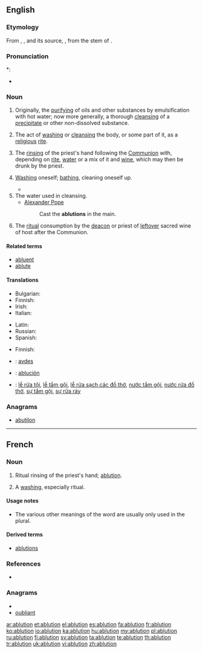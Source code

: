 ==English==

===Etymology===
From {{etyl|frm}} {{term|ablucion}}, {{term|ablution|lang=fr}}, and its source, {{etyl|LL.}} {{term|ablutio||washing, cleansing, ablution|lang=la}}, from the stem of {{etyl|la}} {{term|abluo|abluō|I wash away|lang=la}}.

===Pronunciation===
*: {{rhymes|uːʃən}}
* {{audio|en-us-ablution.ogg|Audio (US)}}

===Noun===
{{en-noun}}

# {{chemistry}} Originally, the [[purifying]] of oils and other substances by emulsification with hot water; now more generally, a thorough [[cleansing]] of a [[precipitate]] or other non-dissolved substance. {{defdate|from 15th c.}}
# The act of [[washing]] or [[cleansing]] the body, or some part of it, as a [[religious]] [[rite]]. {{defdate|from 16th c.}}
# {{context|Western|_|Christianity}} The [[rinse|rinsing]] of the priest's hand following the [[Communion]] with, depending on [[rite]], [[water]] or a mix of it and [[wine]], which may then be drunk by the priest. {{defdate|from 17th c.}}
# {{literary|or|humorous|usually|in plural}} [[washing|Washing]] oneself; [[bathing]], cleaning oneself up. {{defdate|from 17th c.}}
#* {{quote-book|year=1835|author=[[s:Author:William Gilmore Simms|William Gilmore Simms]]|title=[[s:The Partisan|The Partisan]]|publisher=Harper|section=[[s:The Partisan/II|Chapter II]]|page=[[s:Page:The Partisan, v1.djvu/26|25]]|passage=He followed the steps of Bella, who soon conducted him to his chamber, and left him to those '''ablutions''' which a long ride along a sandy road had rendered particularly necessary.}}
# The water used in cleansing. {{defdate|from 17th c.}}
#* [[w:Alexander Pope|Alexander Pope]]
#*: Cast the '''ablutions''' in the main.
# {{context|Orthodox|_|Christianity}} The [[ritual]] consumption by the [[deacon]] or priest of [[leftover]] sacred wine of host after the Communion.

====Related terms====
* [[abluent]]
* [[ablute]]

====Translations====
{{trans-top|the act of washing or cleansing}}
* Bulgarian: {{t|bg|промивка}}
* Finnish: {{t|fi|peseytyminen}}
* Irish: {{t+|ga|ionladh|m|xs=Irish}}
* Italian: {{t+|it|abluzione|f}}
{{trans-mid}}
* Latin: {{t-|la|ablutio|f|alt=ablūtiō}}
* Russian: {{t|ru|омовение|n}}
* Spanish: {{t+|es|ablución|f}}
{{trans-bottom}}

{{trans-top|the water used in cleansing}}
* Finnish: {{t-|fi|pesuvesi}}
{{trans-mid}}
{{trans-bottom}}

{{trans-top|Roman Catholic Church: a small quantity of wine and water}}
{{trans-mid}}
{{trans-bottom}}

{{checktrans-top}}
* {{ttbc|sq}}: [[avdes]]
* {{ttbc|es}}: [[ablución]] {{f}}
* {{ttbc|vi}}: [[lễ rửa tội]], [[lễ tắm gội]], [[lễ rửa sạch các đồ thờ]], [[nước tắm gội]], [[nước rửa đồ thờ]], [[sự tắm gội]], [[sự rửa ráy]]
{{trans-bottom}}

===Anagrams===
* [[abutilon#English|abutilon]]

----

==French==

===Noun===
{{fr-noun|f}}

# {{context|Western|_|Christianity|lang=fr}} Ritual rinsing of the priest's hand; [[#English|ablution]].
# {{rare|lang=fr}} A [[washing]], especially ritual.

====Usage notes====
* The various other meanings of the word are usually only used in the plural.

====Derived terms====
* [[ablutions]]

===References===
* {{R:1913}}

===Anagrams===
* {{alphagram|abilnotu}}
* [[oubliant#French|oubliant]]

[[ar:ablution]]
[[et:ablution]]
[[el:ablution]]
[[es:ablution]]
[[fa:ablution]]
[[fr:ablution]]
[[ko:ablution]]
[[io:ablution]]
[[ka:ablution]]
[[hu:ablution]]
[[my:ablution]]
[[pl:ablution]]
[[ru:ablution]]
[[fi:ablution]]
[[sv:ablution]]
[[ta:ablution]]
[[te:ablution]]
[[th:ablution]]
[[tr:ablution]]
[[uk:ablution]]
[[vi:ablution]]
[[zh:ablution]]